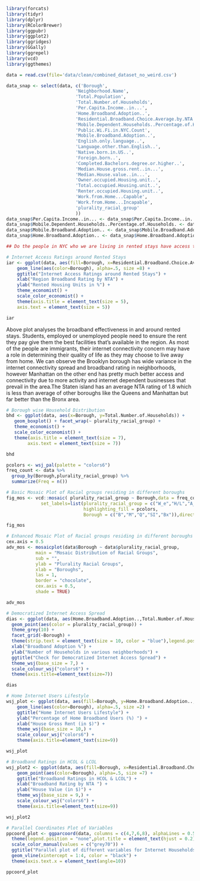 
```r

library(forcats)
library(tidyr)
library(dplyr)
library(RColorBrewer)
library(ggpubr)
library(ggplot2)
library(ggridges)
library(GGally)
library(ggrepel)
library(vcd)
library(ggthemes)

```

```r
data = read.csv(file='data/clean/combined_dataset_no_weird.csv')

data_snap <- select(data, c('Borough',
                          'Neighborhood.Name',
                          'Total.Population',
                          'Total.Number.of.Households',
                          'Per.Capita.Income..in...',
                          'Home.Broadband.Adoption..', 
                          'Residential.Broadband.Choice.Average.by.NTA',
                          'Mobile.Dependent.Households..Percentage.of.Households.' ,
                          'Public.Wi.Fi.in.NYC.Count', 
                          'Mobile.Broadband.Adoption..',
                          'English.only.language..',
                          'Language.other.than.English..',
                          'Native.born.in.US..',
                          'Foreign.born..',
                          'Completed.Bachelors.degree.or.higher..',
                          'Median.House.gross.rent..in...',
                          'Median.House.value..in...', 
                          'Owner.occupied.Housing.unit..',
                          'Total.occupied.Housing.unit..',
                          'Renter.occupied.Housing.unit..',
                          'Work.from.Home...Capable',
                          'Work.from.Home...Incapable',
                          'plurality_racial_group'
                          ))
data_snap$Per.Capita.Income..in... <- data_snap$Per.Capita.Income..in.../1000
data_snap$Mobile.Dependent.Households..Percentage.of.Households. <- data_snap$Mobile.Dependent.Households..Percentage.of.Households. * 100
data_snap$Mobile.Broadband.Adoption.. <- data_snap$Mobile.Broadband.Adoption.. * 100
data_snap$Home.Broadband.Adoption.. <- data_snap$Home.Broadband.Adoption.. * 100

```

```r

## Do the people in NYC who we are living in rented stays have access to better internet facilities?

# Internet Access Ratings around Rented Stays
iar <- ggplot(data, aes(fill=Borough, x=Residential.Broadband.Choice.Average.by.NTA, y=Renter.occupied.Housing.unit..)) +
    geom_line(aes(color=Borough), alpha=.5, size =8) +
    ggtitle("Internet Access Ratings around Rented Stays") +
    xlab("Region Broadband Rating by NTA") +
    ylab("Rented Housing Units in %") +
    theme_economist() + 
    scale_color_economist() +
    theme(axis.title = element_text(size = 5),
    axis.text = element_text(size = 5))

iar
```
Above plot analyses the broadband effectiveness in and around rented stays. Students, employed or unemployed people need to ensure the rent they pay give them the best facilities that's available in the region. As most of the people are immigrants, their internet connectivity concern may have a role in determining their quality of life as they may choose to live away from home.
We can observe the Brooklyn borough has wide variance in the internet connectivity spread and broadband rating in neighborhoods, however Manhattan on the other end has pretty much better access and connectivity due to more activity and internet dependent businesses that prevail in the area.The Staten island has an average NTA rating of 1.8 which is less than average of other boroughs like the Queens and Manhattan but far better than the Bronx area.


```r
# Borough wise Household Distribution
bhd <- ggplot(data, aes(x=Borough, y=Total.Number.of.Households)) +
   geom_boxplot() + facet_wrap(~ plurality_racial_group) +
   theme_economist() + 
   scale_color_economist() +
   theme(axis.title = element_text(size = 7),
        axis.text = element_text(size = 7))

bhd
```


```r
pcolors <- wsj_pal(palette = "colors6")
freq_count <- data %>%
  group_by(Borough,plurality_racial_group) %>%
  summarize(Freq = n())

# Basic Mosaic Plot of Racial groups residing in different boroughs
fig_mos <- vcd::mosaic( plurality_racial_group ~ Borough,data = freq_count,
             set_labels=list(plurality_racial_group = c("W_e","H/L","A_n","B/A_n"),
                             highlighting_fill = pcolors,
                             Borough = c("B","M","Q","SI","Bx")),direction = c("v","h"))

fig_mos

```

```r
# Enhanced Mosaic Plot of Racial groups residing in different boroughs
cex.axis = 0.5
adv_mos <- mosaicplot(data$Borough ~ data$plurality_racial_group, 
           main = "Mosaic Distribution of Racial Groups",
           sub = "",
           ylab = "Plurality Racial Groups",
           xlab = "Boroughs",
           las = 1,
           border = "chocolate",
           cex.axis = 0.5,
           shade = TRUE)

adv_mos
```

```r
# Democratized Internet Access Spread
dias <- ggplot(data, aes(Home.Broadband.Adoption..,Total.Number.of.Households)) +
  geom_point(aes(color = plurality_racial_group)) +
  theme_grey(10) +
  facet_grid(~Borough) +
  theme(strip.text = element_text(size = 10, color = "blue"),legend.position = "bottom") +
  xlab("Broadband Adoption %") +
  ylab("Number of Households in various neighborhoods") +
  ggtitle("Check for Democratized Internet Access Spread") +
  theme_wsj(base_size = 7,) +
  scale_colour_wsj("colors6") +
  theme(axis.title=element_text(size=7))

dias
```

```r
# Home Internet Users Lifestyle
wsj_plot <- ggplot(data, aes(fill=Borough, y=Home.Broadband.Adoption.., x=Median.House.gross.rent..in...)) +
    geom_line(aes(color=Borough), alpha=.5, size =2) +
    ggtitle("Home Internet Users Lifestyle") +
    ylab("Percentage of Home Broadband Users (%) ") +
    xlab("House Gross Rent (in $)") +
    theme_wsj(base_size = 10,) +
    scale_colour_wsj("colors6") +
    theme(axis.title=element_text(size=9))

wsj_plot

```

```r

# Broadband Ratings in HCOL & LCOL
wsj_plot2 <- ggplot(data, aes(fill=Borough, x=Residential.Broadband.Choice.Average.by.NTA, y=Median.House.value..in...)) +
    geom_point(aes(color=Borough), alpha=.5, size =7) +
    ggtitle("Broadband Ratings in HCOL & LCOL") +
    xlab("Broadband Rating by NTA ") +
    ylab("House Value (in $)") +
    theme_wsj(base_size = 9,) +
    scale_colour_wsj("colors6") +
    theme(axis.title=element_text(size=9))

wsj_plot2

```


```r

# Parallel Coordinates Plot of Variables
ppcoord_plot <- ggparcoord(data, columns = c(4,7,6,8), alphaLines = 0.5,scale = "uniminmax", splineFactor = 10, showPoints = TRUE) +
  theme(legend.position = "none",plot.title = element_text(hjust = 0.2)) +
  scale_color_manual(values = c("grey70")) +
  ggtitle("Parallel plot of different variables for Internet Households") +
  geom_vline(xintercept = 1:4, color = "black") +
  theme(axis.text.x = element_text(angle=10))

ppcoord_plot
```


